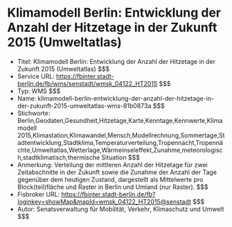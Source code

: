 # Klimamodell Berlin: Entwicklung der Anzahl der Hitzetage in der Zukunft 2015 (Umweltatlas)
- Titel: Klimamodell Berlin: Entwicklung der Anzahl der Hitzetage in der Zukunft 2015 (Umweltatlas) $$$
- Service URL: https://fbinter.stadt-berlin.de/fb/wms/senstadt/wmsk_04122_HT2015 $$$
- Typ: WMS $$$
- Name: klimamodell-berlin-entwicklung-der-anzahl-der-hitzetage-in-der-zukunft-2015-umweltatlas-wms-81b0873a $$$
- Stichworte: Berlin,Geodaten,Gesundheit,Hitzetage,Karte,Kenntage,Kennwerte,Klimamodell 2015,Klimastation,Klimawandel,Mensch,Modellrechnung,Sommertage,Stadtentwicklung,Stadtklima,Temperaturverteilung,Tropennacht,Tropennächte,Umweltatlas,Wetterlage,Wärmeinseleffekt,Zunahme,meteorologisch,stadtklimatisch,thermische Situation $$$
- Anmerkung: Verteilung der mittleren Anzahl der Hitzetage für zwei Zeitabschnitte in der Zukunft sowie die Zunahme der Anzahl der Tage gegenüber dem heutigen Zustand, dargestellt als Mittelwerte pro Block(teil)fläche und Raster in Berlin und Umland (nur Raster). $$$
- Fisbroker URL: https://fbinter.stadt-berlin.de/fb?loginkey=showMap&mapId=wmsk_04122_HT2015@senstadt $$$
- Autor: Senatsverwaltung für Mobilität, Verkehr, Klimaschutz und Umwelt $$$
